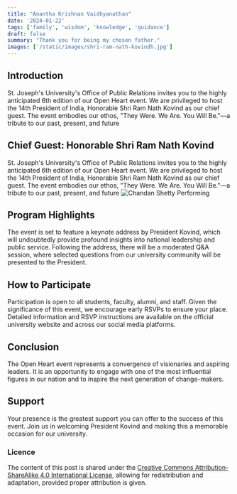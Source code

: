 ```yaml
---
title: "Anantha Krishnan Vaidhyanathan"
date: '2024-01-22'
tags: ['family', 'wisdom', 'knowledge', 'guidance']
draft: false
summary: "Thank you for being my chosen father."
images: ['/static/images/shri-ram-nath-kovindh.jpg']
---
```


## Introduction

St. Joseph's University's Office of Public Relations invites you to the highly anticipated 6th edition of our Open Heart event. We are privileged to host the 14th President of India, Honorable Shri Ram Nath Kovind as our chief guest. The event embodies our ethos, "They Were. We Are. You Will Be."—a tribute to our past, present, and future
 

## Chief Guest: Honorable Shri Ram Nath Kovind

St. Joseph's University's Office of Public Relations invites you to the highly anticipated 6th edition of our Open Heart event. We are privileged to host the 14th President of India, Honorable Shri Ram Nath Kovind as our chief guest. The event embodies our ethos, "They Were. We Are. You Will Be."—a tribute to our past, present, and future
![Chandan Shetty Performing](/static/images/shri-ram-nath-kovindh.jpg)


## Program Highlights

The event is set to feature a keynote address by President Kovind, which will undoubtedly provide profound insights into national leadership and public service. Following the address, there will be a moderated Q&A session, where selected questions from our university community will be presented to the President.

## How to Participate

Participation is open to all students, faculty, alumni, and staff. Given the significance of this event, we encourage early RSVPs to ensure your place. Detailed information and RSVP instructions are available on the official university website and across our social media platforms.
## Conclusion

The Open Heart event represents a convergence of visionaries and aspiring leaders. It is an opportunity to engage with one of the most influential figures in our nation and to inspire the next generation of change-makers.

## Support
Your presence is the greatest support you can offer to the success of this event. Join us in welcoming President Kovind and making this a memorable occasion for our university.
### Licence

The content of this post is shared under the [Creative Commons Attribution-ShareAlike 4.0 International License](https://creativecommons.org/licenses/by-sa/4.0/), allowing for redistribution and adaptation, provided proper attribution is given.

